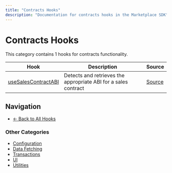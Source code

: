 ```yaml
---
title: "Contracts Hooks"
description: "Documentation for contracts hooks in the Marketplace SDK"
---
```


# Contracts Hooks

This category contains 1 hooks for contracts functionality.

| Hook | Description | Source |
|------|-------------|--------|
| [useSalesContractABI](./useSalesContractABI.mdx) | Detects and retrieves the appropriate ABI for a sales contract | [Source](../../../react/hooks/contracts/useSalesContractABI.ts) |

## Navigation

- [← Back to All Hooks](../README.mdx)

### Other Categories

- [Configuration](../config/)
- [Data Fetching](../data/)
- [Transactions](../transactions/)
- [UI](../ui/)
- [Utilities](../utils/)
